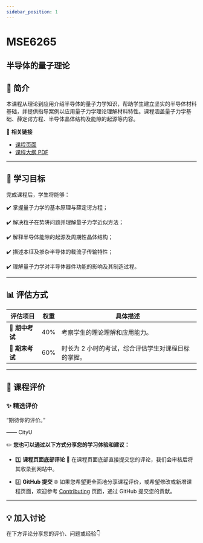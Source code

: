 ```yaml
---
sidebar_position: 1
---
```


# MSE6265
## 半导体的量子理论

## **📘 简介**
本课程从理论到应用介绍半导体的量子力学知识，帮助学生建立坚实的半导体材料基础，并提供指导案例以应用量子力学理论理解材料特性。课程涵盖量子力学基础、薛定谔方程、半导体晶体结构及能隙的起源等内容。

🔗 **相关链接**
- [课程页面](https://www.cityu.edu.hk/catalogue/pg/202425/course/MSE6265.htm)
- [课程大纲 PDF](https://www.cityu.edu.hk/catalogue/pg/202425/course/MSE6265.pdf)

---

## **🎯 学习目标**

完成课程后，学生将能够：

✔️ 掌握量子力学的基本原理与薛定谔方程；

✔️ 解决粒子在势阱问题并理解量子力学近似方法；

✔️ 解释半导体能隙的起源及周期性晶体结构；

✔️ 描述本征及掺杂半导体的载流子传输特性；

✔️ 理解量子力学对半导体器件功能的影响及其制造过程。

---

## **📊 评估方式**

| **评估项目**          | **权重** | **具体描述**                                                                                       |
|----------------------|---------|---------------------------------------------------------------------------------------------------|
| **📖 期中考试**        | 40%     | 考察学生的理论理解和应用能力。                                                                    |
| **📖 期末考试**        | 60%     | 时长为 2 小时的考试，综合评估学生对课程目标的掌握。                                                |

---

## **💬 课程评价**

### ✨ **精选评价**
<div className={commentStyles.commentBox}>
    <p className={commentStyles.commentText}>
        “期待你的评价。”
    </p>
    <p className={commentStyles.commentAuthor}>—— CityU</p>
</div>

✏️ **您也可以通过以下方式分享您的学习体验和建议：**

- 1️⃣ **课程页面底部评论**
💬 在课程页面底部直接提交您的评论，我们会审核后将其收录到网站中。

- 2️⃣ **GitHub 提交**
🌐 如果您希望更全面地分享课程评价，或希望修改或新增课程页面，欢迎参考 [Contributing](https://penjc.github.io/CityU/contributing) 页面，通过 GitHub 提交您的贡献。

---

## **💡 加入讨论**

在下方评论分享您的评价、问题或经验👇
<Utterances />